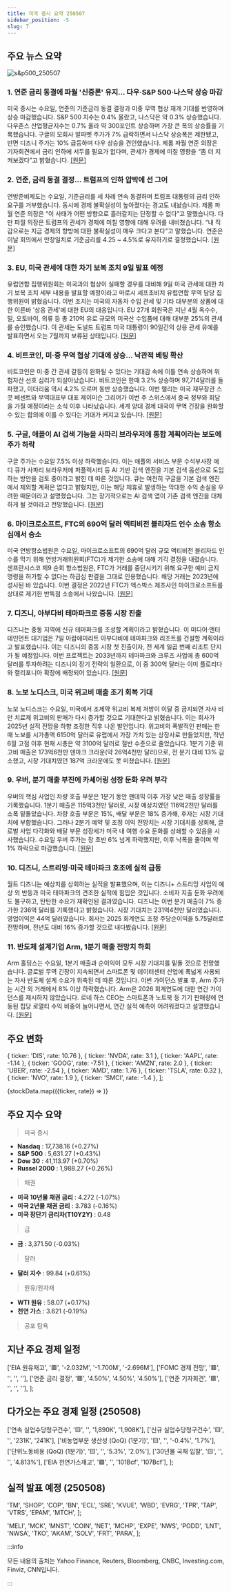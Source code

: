 ```yaml
---
title: 미국 증시 요약 250507
sidebar_position: -5
slug: 7
---
```


## 주요 뉴스 요약

![s&p500_250507](/map/250507.png)

### 1. **연준 금리 동결에 파월 '신중론' 유지... 다우·S&P 500·나스닥 상승 마감**

미국 증시는 수요일, 연준의 기준금리 동결 결정과 미중 무역 협상 재개 기대를 반영하며 상승 마감했습니다. S&P 500 지수는 0.4% 올랐고, 나스닥은 약 0.3% 상승했습니다. 다우존스 산업평균지수는 0.7% 올라 약 300포인트 상승하며 가장 큰 폭의 상승률을 기록했습니다. 구글의 모회사 알파벳 주가가 7% 급락하면서 나스닥 상승폭은 제한됐고, 반면 디즈니 주가는 10% 급등하며 다우 상승을 견인했습니다. 제롬 파월 연준 의장은 기자회견에서 금리 인하에 서두를 필요가 없다며, 관세가 경제에 미칠 영향을 “좀 더 지켜보겠다”고 밝혔습니다. [[원문]](https://finance.yahoo.com/news/live/stock-market-today-dow-sp-500-nasdaq-rise-as-fed-holds-rates-steady-powell-sticks-to-wait-and-see-200523723.html)

### 2. **연준, 금리 동결 결정... 트럼프의 인하 압박에 선 그어**

연방준비제도는 수요일, 기준금리를 세 차례 연속 동결하며 트럼프 대통령의 금리 인하 요구를 거부했습니다. 동시에 경제 불확실성이 높아졌다는 경고도 내놨습니다. 제롬 파월 연준 의장은 “이 사태가 어떤 방향으로 흘러갈지는 단정할 수 없다”고 말했습니다. 다만 파월 의장은 트럼프의 관세가 경제에 미칠 영향에 대해 우려를 내비쳤습니다. “내 직감으로는 지금 경제의 향방에 대한 불확실성이 매우 크다고 본다”고 말했습니다. 연준은 이날 회의에서 만장일치로 기준금리를 4.25 ~ 4.5%로 유지하기로 결정했습니다. [[원문]](https://finance.yahoo.com/news/fed-holds-rates-steady-defying-trumps-call-for-cuts-090055171.html)

### 3. **EU, 미국 관세에 대한 차기 보복 조치 9일 발표 예정**

유럽연합 집행위원회는 미국과의 협상이 실패할 경우를 대비해 9일 미국 관세에 대한 차기 보복 조치 세부 내용을 발표할 예정이라고 마로시 셰프초비치 유럽연합 무역 담당 집행위원이 밝혔습니다. 이번 조치는 미국의 자동차 수입 관세 및 기타 대부분의 상품에 대한 이른바 '상응 관세'에 대한 EU의 대응입니다. EU 27개 회원국은 지난 4월 옥수수, 밀, 오토바이, 의류 등 총 210억 유로 규모의 미국산 수입품에 대해 대부분 25%의 관세를 승인했습니다. 이 관세는 도널드 트럼프 미국 대통령이 90일간의 상응 관세 유예를 발표하면서 오는 7월까지 보류된 상태입니다. [[원문]](https://www.reuters.com/world/asia-pacific/eu-set-out-next-countermeasures-against-us-tariffs-thursday-2025-05-07/)

### 4. **비트코인, 미·중 무역 협상 기대에 상승... 낙관적 베팅 확산**

비트코인은 미·중 간 관세 갈등이 완화될 수 있다는 기대감 속에 이틀 연속 상승하며 위험자산 선호 심리가 되살아났습니다. 비트코인은 한때 3.2% 상승하며 97,714달러를 돌파했고, 이더리움 역시 4.2% 오르며 동반 상승했습니다. 이번 랠리는 미국 재무장관 스콧 베센트와 무역대표부 대표 제이미슨 그리어가 이번 주 스위스에서 중국 정부와 회담을 가질 예정이라는 소식 이후 나타났습니다. 세계 양대 경제 대국이 무역 긴장을 완화할 수 있는 합의에 이를 수 있다는 기대가 커지고 있습니다. [[원문]](https://finance.yahoo.com/news/bitcoin-rises-us-china-trade-060251990.html)

### 5. **구글, 애플이 AI 검색 기능을 사파리 브라우저에 통합 계획이라는 보도에 주가 하락**

구글 주가는 수요일 7.5% 이상 하락했습니다. 이는 애플의 서비스 부문 수석부사장 에디 큐가 사파리 브라우저에 퍼플렉시티 등 AI 기반 검색 엔진을 기본 검색 옵션으로 도입하는 방안을 검토 중이라고 밝힌 데 따른 것입니다. 큐는 여전히 구글을 기본 검색 엔진에서 제외할 계획은 없다고 밝혔지만, 이는 해당 제휴로 발생하는 막대한 수익 손실을 우려한 때문이라고 설명했습니다. 그는 장기적으로는 AI 검색 앱이 기존 검색 엔진을 대체하게 될 것이라고 전망했습니다. [[원문]](https://finance.yahoo.com/news/google-stock-sinks-on-report-apple-plans-to-integrate-ai-search-into-safari-browser-155545131.html)

### 6. **마이크로소프트, FTC의 690억 달러 액티비전 블리자드 인수 소송 항소심에서 승소**

미국 연방항소법원은 수요일, 마이크로소프트의 690억 달러 규모 액티비전 블리자드 인수를 막기 위해 연방거래위원회(FTC)가 제기한 소송에 대해 기각 결정을 내렸습니다. 샌프란시스코 제9 순회 항소법원은, FTC가 거래를 중단시키기 위해 요구한 예비 금지 명령을 허가할 수 없다는 하급심 판결을 그대로 인용했습니다. 해당 거래는 2023년에 성사된 바 있습니다. 이번 결정은 2022년 FTC가 엑스박스 제조사인 마이크로소프트를 상대로 제기한 반독점 소송에서 나왔습니다. [[원문]](https://www.reuters.com/legal/microsoft-wins-ftc-appeal-challenging-69-bln-activision-blizzard-deal-2025-05-07/)

### 7. **디즈니, 아부다비 테마파크로 중동 시장 진출**

디즈니는 중동 지역에 신규 테마파크를 조성할 계획이라고 밝혔습니다. 이 미디어·엔터테인먼트 대기업은 7일 아랍에미리트 아부다비에 테마파크와 리조트를 건설할 계획이라고 발표했습니다. 이는 디즈니의 중동 시장 첫 진출이자, 전 세계 일곱 번째 리조트 단지가 될 예정입니다. 이번 프로젝트는 2033년까지 테마파크와 크루즈 사업에 총 600억 달러를 투자하려는 디즈니의 장기 전략의 일환으로, 이 중 300억 달러는 이미 플로리다와 캘리포니아 확장에 배정되어 있습니다. [[원문]](https://finance.yahoo.com/news/disney-to-expand-into-middle-east-with-new-theme-park-in-abu-dhabi-132335976.html)

### 8. **노보 노디스크, 미국 위고비 매출 조기 회복 기대**

노보 노디스크는 수요일, 미국에서 조제약 위고비 복제 처방이 이달 중 금지되면 자사 비만 치료제 위고비의 판매가 다시 증가할 것으로 기대한다고 밝혔습니다. 이는 회사가 2025년 실적 전망을 하향 조정한 직후 나온 발언입니다. 위고비의 폭발적인 판매는 한때 노보를 시가총액 6150억 달러로 유럽에서 가장 가치 있는 상장사로 만들었지만, 작년 6월 고점 이후 현재 시총은 약 3100억 달러로 절반 수준으로 줄었습니다. 1분기 기준 위고비 매출은 173억6천만 덴마크 크라운(약 26억4천만 달러)으로, 전 분기 대비 13% 감소했고, 시장 기대치였던 187억 크라운에도 못 미쳤습니다. [[원문]](https://www.reuters.com/business/healthcare-pharmaceuticals/obesity-drugmaker-novo-nordisk-cuts-2025-outlook-posts-q1-profit-above-forecast-2025-05-07/)

### 9. **우버, 분기 매출 부진에 카셰어링 성장 둔화 우려 부각**

우버의 핵심 사업인 차량 호출 부문은 1분기 동안 팬데믹 이후 가장 낮은 매출 성장률을 기록했습니다. 1분기 매출은 115억3천만 달러로, 시장 예상치였던 116억2천만 달러를 소폭 밑돌았습니다. 차량 호출 부문은 15%, 배달 부문은 18% 증가해, 후자는 시장 기대치에 부합했습니다. 그러나 2분기 예약 및 조정 이익 전망치는 시장 기대치를 상회해, 글로벌 사업 다각화와 배달 부문 성장세가 미국 내 여행 수요 둔화를 상쇄할 수 있음을 시사했습니다. 수요일 우버 주가는 장 초반 6% 넘게 하락했지만, 이후 낙폭을 줄이며 약 1% 하락으로 마감했습니다. [[원문]](https://www.reuters.com/business/autos-transportation/uber-forecasts-upbeat-second-quarter-steady-ride-hailing-delivery-demand-2025-05-07/)

### 10. **디즈니, 스트리밍·미국 테마파크 호조에 실적 급등**

월트 디즈니는 예상치를 상회하는 실적을 발표했으며, 이는 디즈니+ 스트리밍 사업의 예상 외 반등과 미국 테마파크의 견조한 실적에 힘입은 것입니다. 소비자 지출 둔화 우려에도 불구하고, 탄탄한 수요가 재확인된 결과였습니다. 디즈니는 이번 분기 매출이 7% 증가한 236억 달러를 기록했다고 밝혔습니다. 시장 기대치는 231억4천만 달러였습니다. 영업이익은 44억 달러였습니다. 회사는 2025 회계연도 조정 주당순이익을 5.75달러로 전망하며, 전년도 대비 16% 증가할 것으로 내다봤습니다. [[원문]](https://www.reuters.com/business/media-telecom/us-parks-streaming-propel-disney-earnings-above-forecasts-2025-05-07/)

### 11. **반도체 설계기업 Arm, 1분기 매출 전망치 하회**

Arm 홀딩스는 수요일, 1분기 매출과 순이익이 모두 시장 기대치를 밑돌 것으로 전망했습니다. 글로벌 무역 긴장이 지속되면서 스마트폰 및 데이터센터 산업에 폭넓게 사용되는 자사 반도체 설계 수요가 위축된 데 따른 것입니다. 이번 가이던스 발표 후, Arm 주가는 시간 외 거래에서 8% 이상 하락했습니다. Arm은 2026 회계연도에 대한 연간 가이던스를 제시하지 않았습니다. 르네 하스 CEO는 스마트폰과 노트북 등 기기 판매량에 연동된 칩당 로열티 수익 비중이 늘어나면서, 연간 실적 예측이 어려워졌다고 설명했습니다. [[원문]](https://www.reuters.com/technology/chip-tech-provider-arm-forecasts-first-quarter-revenue-below-estimates-2025-05-07/)

## 주요 변화

  { ticker: 'DIS', rate: 10.76 },
  { ticker: 'NVDA', rate: 3.1 },
  { ticker: 'AAPL', rate: -1.14 },
  { ticker: 'GOOG', rate: -7.51 },
  { ticker: 'AMZN', rate: 2.0 },
  { ticker: 'UBER', rate: -2.54 },
  { ticker: 'AMD', rate: 1.76 },
  { ticker: 'TSLA', rate: 0.32 },
  { ticker: 'NVO', rate: 1.9 },
  { ticker: 'SMCI', rate: -1.4 },
];

{stockData.map(({ticker, rate}) => <StockCardMini key={ticker} ticker={ticker} rate={rate}></StockCardMini>)}

## 주요 지수 요약

> 미국 증시

- **Nasdaq** : 17,738.16 (+0.27%)
- **S&P 500** : 5,631.27 (+0.43%)
- **Dow 30** : 41,113.97 (+0.70%)
- **Russel 2000** : 1,988.27 (+0.26%)

> 채권

- **미국 10년물 채권 금리** : 4.272 (-1.07%)
- **미국 2년물 채권 금리** : 3.783 (-0.16%)
- **미국 장단기 금리차(T10Y2Y)** : 0.48

> 금

- **금** : 3,371.50 (-0.03%)

> 달러

- **달러 지수** : 99.84 (+0.61%)

> 원유/원자재

- **WTI 원유** : 58.07 (+0.17%)
- **천연 가스** : 3.621 (-0.19%)

> 공포 탐욕

<FearAndGreed fearAndGreedIndex={56} vix={23.55} vixRate={-4.89} />

## 지난 주요 경제 일정

  ['EIA 원유재고', '🟥', '-2.032M', '-1.700M', '-2.696M'],
  ['FOMC 경제 전망', '🟥', '', '', ''],
  ['연준 금리 결정', '🟥', '4.50%', '4.50%', '4.50%'],
  ['연준 기자회견', '🟥', '', '', ''],
];

<EconomicCalendar data={eventsData} />

## 다가오는 주요 경제 일정 (250508)

  ['연속 실업수당청구건수', '🟨', '', '1,890K', '1,908K'],
  ['신규 실업수당청구건수', '🟨', '', '231K', '241K'],
  ['비농업부문 생산성 (QoQ) (1분기)', '🟨', '', '-0.4%', '1.7%'],
  ['단위노동비용 (QoQ) (1분기)', '🟨', '', '5.3%', '2.0%'],
  ['30년물 국채 입찰', '🟨', '', '', '4.813%'],
  ['EIA 천연가스재고', '🟩', '', '101Bcf', '107Bcf'],
];

<EconomicCalendar data={nextEventsData} />

## 실적 발표 예정 (250508)

  'TM',
  'SHOP',
  'COP',
  'BN',
  'ECL',
  'SRE',
  'KVUE',
  'WBD',
  'EVRG',
  'TPR',
  'TAP',
  'VTRS',
  'EPAM',
  'MTCH',
];

  'MELI',
  'MCK',
  'MNST',
  'COIN',
  'NET',
  'MCHP',
  'EXPE',
  'NWS',
  'PODD',
  'LNT',
  'NWSA',
  'TKO',
  'AKAM',
  'SOLV',
  'FRT',
  'PARA',
];

<EarningsBoard stocksBMO={stocksBMO} stocksAMC={stocksAMC} />

:::info

모든 내용의 출처는 Yahoo Finance, Reuters, Bloomberg, CNBC, Investing.com, Finviz, CNN입니다.

:::
